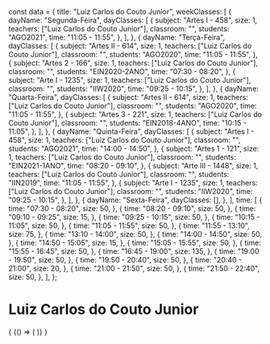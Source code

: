 const data = {
  title: "Luiz Carlos do Couto Junior",
  weekClasses: [
    {
      dayName: "Segunda-Feira",
      dayClasses: [
        {
          subject: "Artes I - 458",
          size: 1,
          teachers: ["Luiz Carlos do Couto Junior"],
          classroom: "",
          students: "AGO2021",
          time: "11:05 - 11:55",
        },
      ],
    },
    {
      dayName: "Terça-Feira",
      dayClasses: [
        {
          subject: "Artes II - 614",
          size: 1,
          teachers: ["Luiz Carlos do Couto Junior"],
          classroom: "",
          students: "AGO2020",
          time: "11:05 - 11:55",
        },
        {
          subject: "Artes 2 - 166",
          size: 1,
          teachers: ["Luiz Carlos do Couto Junior"],
          classroom: "",
          students: "EIN2020-2ANO",
          time: "07:30 - 08:20",
        },
        {
          subject: "Arte I - 1235",
          size: 1,
          teachers: ["Luiz Carlos do Couto Junior"],
          classroom: "",
          students: "IIW2020",
          time: "09:25 - 10:15",
        },
      ],
    },
    {
      dayName: "Quarta-Feira",
      dayClasses: [
        {
          subject: "Artes II - 614",
          size: 1,
          teachers: ["Luiz Carlos do Couto Junior"],
          classroom: "",
          students: "AGO2020",
          time: "11:05 - 11:55",
        },
        {
          subject: "Artes 3 - 221",
          size: 1,
          teachers: ["Luiz Carlos do Couto Junior"],
          classroom: "",
          students: "EIN2018-4ANO",
          time: "10:15 - 11:05",
        },
      ],
    },
    {
      dayName: "Quinta-Feira",
      dayClasses: [
        {
          subject: "Artes I - 458",
          size: 1,
          teachers: ["Luiz Carlos do Couto Junior"],
          classroom: "",
          students: "AGO2021",
          time: "14:00 - 14:50",
        },
        {
          subject: "Artes 1 - 121",
          size: 1,
          teachers: ["Luiz Carlos do Couto Junior"],
          classroom: "",
          students: "EIN2021-1ANO",
          time: "08:20 - 09:10",
        },
        {
          subject: "Arte III - 1448",
          size: 1,
          teachers: ["Luiz Carlos do Couto Junior"],
          classroom: "",
          students: "IIN2019",
          time: "11:05 - 11:55",
        },
        {
          subject: "Arte I - 1235",
          size: 1,
          teachers: ["Luiz Carlos do Couto Junior"],
          classroom: "",
          students: "IIW2020",
          time: "09:25 - 10:15",
        },
      ],
    },
    {
      dayName: "Sexta-Feira",
      dayClasses: [],
    },
  ],
  time: [
    {
      time: "07:30 - 08:20",
      size: 50,
    },
    {
      time: "08:20 - 09:10",
      size: 50,
    },
    {
      time: "09:10 - 09:25",
      size: 15,
    },
    {
      time: "09:25 - 10:15",
      size: 50,
    },
    {
      time: "10:15 - 11:05",
      size: 50,
    },
    {
      time: "11:05 - 11:55",
      size: 50,
    },
    {
      time: "11:55 - 13:10",
      size: 75,
    },
    {
      time: "13:10 - 14:00",
      size: 50,
    },
    {
      time: "14:00 - 14:50",
      size: 50,
    },
    {
      time: "14:50 - 15:05",
      size: 15,
    },
    {
      time: "15:05 - 15:55",
      size: 50,
    },
    {
      time: "15:55 - 16:45",
      size: 50,
    },
    {
      time: "16:45 - 19:00",
      size: 135,
    },
    {
      time: "19:00 - 19:50",
      size: 50,
    },
    {
      time: "19:50 - 20:40",
      size: 50,
    },
    {
      time: "20:40 - 21:00",
      size: 20,
    },
    {
      time: "21:00 - 21:50",
      size: 50,
    },
    {
      time: "21:50 - 22:40",
      size: 50,
    },
  ],
};

# Luiz Carlos do Couto Junior

<div>
  {
    <BrowserOnly>
      {() => (
        <Grid
          title={data.title}
          weekClasses={data.weekClasses}
          time={data.time}
        />
      )}
    </BrowserOnly>
  }
</div>
